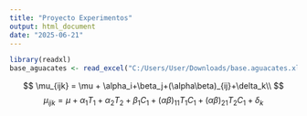 ```yaml
---
title: "Proyecto Experimentos"
output: html_document
date: "2025-06-21"
---
```


```r
library(readxl)
base_aguacates <- read_excel("C:/Users/User/Downloads/base.aguacates.xlsx")
```



$$
\mu_{ijk} = \mu + \alpha_i+\beta_j+(\alpha\beta)_{ij}+\delta_k\\
$$
$$
\mu_{ijk} = \mu + \alpha_1 T_1 + \alpha_2 T_2 + \beta_1 C_1 + (\alpha\beta)_{11} T_1 C_1 + (\alpha\beta)_{21} T_2 C_1 + \delta_k
$$



